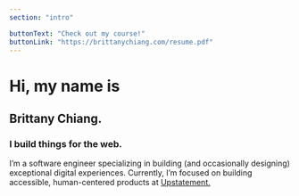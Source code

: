 ```yaml
---
section: "intro"

buttonText: "Check out my course!"
buttonLink: "https://brittanychiang.com/resume.pdf"
---
```


<h1>
  Hi, my name is
</h1>
<h2>
  Brittany Chiang.
</h2>
<h3>
  I build things for the web.
</h3>
<p>
  I’m a software engineer specializing in building (and occasionally designing)
  exceptional digital experiences. Currently, I’m focused on building
  accessible, human-centered products at
  <a
    class="sectionLink"
    href="https://upstatement.com/"
    target="_blank"
    rel="noreferrer"
  >
    Upstatement.
  </a>
</p>
